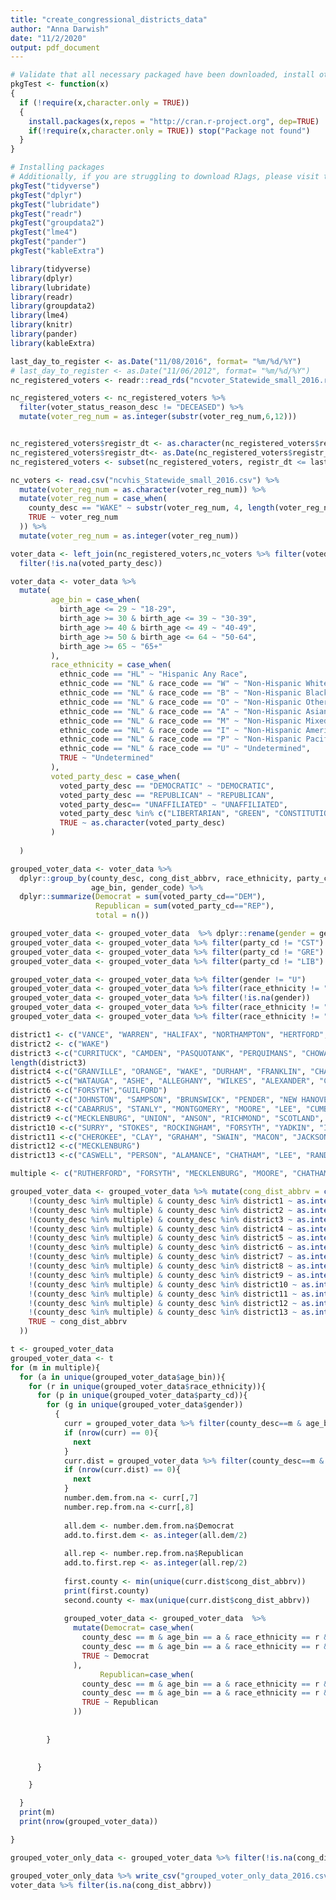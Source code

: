 ```yaml
---
title: "create_congressional_districts_data"
author: "Anna Darwish"
date: "11/2/2020"
output: pdf_document
---
```


```r
# Validate that all necessary packaged have been downloaded, install otherwise or throw err package DNE
pkgTest <- function(x)
{
  if (!require(x,character.only = TRUE))
  {
    install.packages(x,repos = "http://cran.r-project.org", dep=TRUE)
    if(!require(x,character.only = TRUE)) stop("Package not found")
  }
}
```

```r
# Installing packages 
# Additionally, if you are struggling to download RJags, please visit the following link for help. It can also help to try to download the package locally or in RStudio Cloud: https://sites.google.com/a/utexas.edu/edm-principalstratification/downloading-installing-r-jags-rstudio
pkgTest("tidyverse")
pkgTest("dplyr")
pkgTest("lubridate")
pkgTest("readr")
pkgTest("groupdata2")
pkgTest("lme4")
pkgTest("pander")
pkgTest("kableExtra")
```

```r
library(tidyverse)
library(dplyr)
library(lubridate)
library(readr)
library(groupdata2)
library(lme4)
library(knitr)
library(pander)
library(kableExtra)
```

```r
last_day_to_register <- as.Date("11/08/2016", format= "%m/%d/%Y")
# last_day_to_register <- as.Date("11/06/2012", format= "%m/%d/%Y")
nc_registered_voters <- readr::read_rds("ncvoter_Statewide_small_2016.rds")  # nc registered voters

nc_registered_voters <- nc_registered_voters %>% 
  filter(voter_status_reason_desc != "DECEASED") %>% 
  mutate(voter_reg_num = as.integer(substr(voter_reg_num,6,12))) 


nc_registered_voters$registr_dt <- as.character(nc_registered_voters$registr_dt)
nc_registered_voters$registr_dt<- as.Date(nc_registered_voters$registr_dt, format= "%m/%d/%Y")
nc_registered_voters <- subset(nc_registered_voters, registr_dt <= last_day_to_register)
```


```r
nc_voters <- read.csv("ncvhis_Statewide_small_2016.csv") %>%
  mutate(voter_reg_num = as.character(voter_reg_num)) %>%
  mutate(voter_reg_num = case_when(
    county_desc == "WAKE" ~ substr(voter_reg_num, 4, length(voter_reg_num)), 
    TRUE ~ voter_reg_num
  )) %>%
  mutate(voter_reg_num = as.integer(voter_reg_num))

voter_data <- left_join(nc_registered_voters,nc_voters %>% filter(voted_party_desc != ""),by=c("voter_reg_num", "county_id", "county_desc")) %>%
  filter(!is.na(voted_party_desc))

```

```r
voter_data <- voter_data %>% 
  mutate(
         age_bin = case_when(
           birth_age <= 29 ~ "18-29",
           birth_age >= 30 & birth_age <= 39 ~ "30-39",
           birth_age >= 40 & birth_age <= 49 ~ "40-49",
           birth_age >= 50 & birth_age <= 64 ~ "50-64",
           birth_age >= 65 ~ "65+"
         ),
         race_ethnicity = case_when(
           ethnic_code == "HL" ~ "Hispanic Any Race",
           ethnic_code == "NL" & race_code == "W" ~ "Non-Hispanic White",
           ethnic_code == "NL" & race_code == "B" ~ "Non-Hispanic Black",
           ethnic_code == "NL" & race_code == "O" ~ "Non-Hispanic Other",
           ethnic_code == "NL" & race_code == "A" ~ "Non-Hispanic Asian",
           ethnic_code == "NL" & race_code == "M" ~ "Non-Hispanic Mixed",
           ethnic_code == "NL" & race_code == "I" ~ "Non-Hispanic American Indian",
           ethnic_code == "NL" & race_code == "P" ~ "Non-Hispanic Pacific Islander",
           ethnic_code == "NL" & race_code == "U" ~ "Undetermined",
           TRUE ~ "Undetermined"
         ),
         voted_party_desc = case_when(
           voted_party_desc == "DEMOCRATIC" ~ "DEMOCRATIC",
           voted_party_desc == "REPUBLICAN" ~ "REPUBLICAN",
           voted_party_desc== "UNAFFILIATED" ~ "UNAFFILIATED",
           voted_party_desc %in% c("LIBERTARIAN", "GREEN", "CONSTITUTION") ~ "THIRD PARTY",
           TRUE ~ as.character(voted_party_desc)
         )
         
  )

grouped_voter_data <- voter_data %>%
  dplyr::group_by(county_desc, cong_dist_abbrv, race_ethnicity, party_cd,
                  age_bin, gender_code) %>%
  dplyr::summarize(Democrat = sum(voted_party_cd=="DEM"),
                   Republican = sum(voted_party_cd=="REP"),
                   total = n())

grouped_voter_data <- grouped_voter_data  %>% dplyr::rename(gender = gender_code)
grouped_voter_data <- grouped_voter_data %>% filter(party_cd != "CST")
grouped_voter_data <- grouped_voter_data %>% filter(party_cd != "GRE")
grouped_voter_data <- grouped_voter_data %>% filter(party_cd != "LIB")

grouped_voter_data <- grouped_voter_data %>% filter(gender != "U")
grouped_voter_data <- grouped_voter_data %>% filter(race_ethnicity != "Undetermined")
grouped_voter_data <- grouped_voter_data %>% filter(!is.na(gender))
grouped_voter_data <- grouped_voter_data %>% filter(race_ethnicity != "Non-Hispanic Other")
grouped_voter_data <- grouped_voter_data %>% filter(race_ethnicity != "Non-Hispanic Pacific Islander")
```


```r
district1 <- c("VANCE", "WARREN", "HALIFAX", "NORTHAMPTON", "HERTFORD", "GATES", "NASH", "EDGECOMBE", "MARTIN", "BERTIE", "WASHINGTON", "WILSON", "WAYNE", "GREENE", "PITT")
district2 <- c("WAKE")
district3 <-c("CURRITUCK", "CAMDEN", "PASQUOTANK", "PERQUIMANS", "CHOWAN", "DARE", "TYRRELL", "HYDE", "BEAUFORT", "PAMLICO", "CARTERET", "CRAVEN", "PITT", "LENOIR", "JONES", "ONSLOW", "DUPLIN")
length(district3)
district4 <-c("GRANVILLE", "ORANGE", "WAKE", "DURHAM", "FRANKLIN", "CHATHAM")
district5 <-c("WATAUGA", "ASHE", "ALLEGHANY", "WILKES", "ALEXANDER", "CALDWELL", "BURKE", "CLEVELAND", "GASTON", "RUTHERFORD")
district6 <-c("FORSYTH","GUILFORD")
district7 <-c("JOHNSTON", "SAMPSON", "BRUNSWICK", "PENDER", "NEW HANOVER","COLUMBUS", "BLADEN", "HARNETT")
district8 <-c("CABARRUS", "STANLY", "MONTGOMERY", "MOORE", "LEE", "CUMBERLAND", "HARNETT")
district9 <-c("MECKLENBURG", "UNION", "ANSON", "RICHMOND", "SCOTLAND", "MOORE", "HOKE", "ROBESON")
district10 <-c("SURRY", "STOKES", "ROCKINGHAM", "FORSYTH", "YADKIN", "IREDELL", "CATAWBA", "LINCOLN")
district11 <-c("CHEROKEE", "CLAY", "GRAHAM", "SWAIN", "MACON", "JACKSON", "HAYWOOD", "TRANSYLVANIA", "HENDERSON", "BUNCOMBE", "MADISON", "YANCEY", "MITCHELL", "AVERY", "MCDOWELL", "RUTHERFORD", "POLK")
district12 <-c("MECKLENBURG")
district13 <-c("CASWELL", "PERSON", "ALAMANCE", "CHATHAM", "LEE", "RANDOLPH", "DAVIDSON", "DAVIE", "ROWAN")

multiple <- c("RUTHERFORD", "FORSYTH", "MECKLENBURG", "MOORE", "CHATHAM", "LEE", "WAKE", "HARNETT", "PITT")

grouped_voter_data <- grouped_voter_data %>% mutate(cong_dist_abbrv = case_when(
    !(county_desc %in% multiple) & county_desc %in% district1 ~ as.integer(1),
    !(county_desc %in% multiple) & county_desc %in% district2 ~ as.integer(2),
    !(county_desc %in% multiple) & county_desc %in% district3 ~ as.integer(3),
    !(county_desc %in% multiple) & county_desc %in% district4 ~ as.integer(4),
    !(county_desc %in% multiple) & county_desc %in% district5 ~ as.integer(5),
    !(county_desc %in% multiple) & county_desc %in% district6 ~ as.integer(6),
    !(county_desc %in% multiple) & county_desc %in% district7 ~ as.integer(7),
    !(county_desc %in% multiple) & county_desc %in% district8 ~ as.integer(8),
    !(county_desc %in% multiple) & county_desc %in% district9 ~ as.integer(9),
    !(county_desc %in% multiple) & county_desc %in% district10 ~ as.integer(10),
    !(county_desc %in% multiple) & county_desc %in% district11 ~ as.integer(11),
    !(county_desc %in% multiple) & county_desc %in% district12 ~ as.integer(12),
    !(county_desc %in% multiple) & county_desc %in% district13 ~ as.integer(13),
    TRUE ~ cong_dist_abbrv
  ))

t <- grouped_voter_data
grouped_voter_data <- t
for (m in multiple){
  for (a in unique(grouped_voter_data$age_bin)){
    for (r in unique(grouped_voter_data$race_ethnicity)){
      for (p in unique(grouped_voter_data$party_cd)){
        for (g in unique(grouped_voter_data$gender))
          {
            curr = grouped_voter_data %>% filter(county_desc==m & age_bin == a & race_ethnicity == r & party_cd == p & gender == g & is.na(cong_dist_abbrv))
            if (nrow(curr) == 0){
              next
            }
            curr.dist = grouped_voter_data %>% filter(county_desc==m & age_bin == a & race_ethnicity == r & party_cd == p & gender == g & !is.na(cong_dist_abbrv))
            if (nrow(curr.dist) == 0){
              next
            }
            number.dem.from.na <- curr[,7]
            number.rep.from.na <-curr[,8]
            
            all.dem <- number.dem.from.na$Democrat
            add.to.first.dem <- as.integer(all.dem/2)
            
            all.rep <- number.rep.from.na$Republican
            add.to.first.rep <- as.integer(all.rep/2)
            
            first.county <- min(unique(curr.dist$cong_dist_abbrv))
            print(first.county)
            second.county <- max(unique(curr.dist$cong_dist_abbrv))
            
            grouped_voter_data <- grouped_voter_data  %>% 
              mutate(Democrat= case_when(
                county_desc == m & age_bin == a & race_ethnicity == r & party_cd == p & gender == g & cong_dist_abbrv == first.county ~ Democrat + add.to.first.dem,
                county_desc == m & age_bin == a & race_ethnicity == r & party_cd == p & gender == g & cong_dist_abbrv == second.county ~ Democrat + all.dem - add.to.first.dem,
                TRUE ~ Democrat
              ),
                    Republican=case_when(
                county_desc == m & age_bin == a & race_ethnicity == r & party_cd == p & gender == g & cong_dist_abbrv == first.county ~ Republican + add.to.first.rep,
                county_desc == m & age_bin == a & race_ethnicity == r & party_cd == p & gender == g & cong_dist_abbrv == second.county ~ Republican + all.rep - add.to.first.rep,
                TRUE ~ Republican
              ))
            
            
        }

    
      }

    }

  }
  print(m)
  print(nrow(grouped_voter_data))

}
```


```r
grouped_voter_only_data <- grouped_voter_data %>% filter(!is.na(cong_dist_abbrv)) 

grouped_voter_only_data %>% write_csv("grouped_voter_only_data_2016.csv")
voter_data %>% filter(is.na(cong_dist_abbrv))
```

